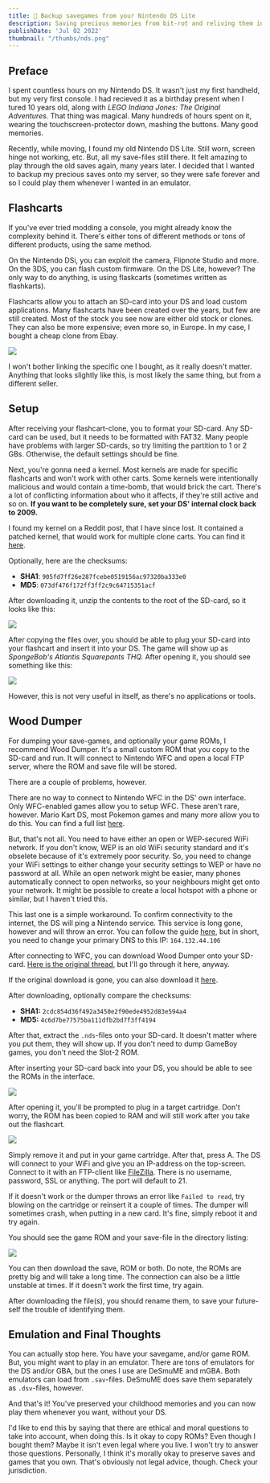 ```yaml
---
title: 💾 Backup savegames from your Nintendo DS Lite
description: Saving precious memories from bit-rot and reliving them in emulators.
publishDate: 'Jul 02 2022'
thumbnail: "/thumbs/nds.png"
---
```


## Preface

I spent countless hours on my Nintendo DS. It wasn't just my first handheld, but my very first console. I had recieved it as a birthday present when I tured 10 years old, along with *LEGO Indiana Jones: The Original Adventures.* That thing was magical. Many hundreds of hours spent on it, wearing the touchscreen-protector down, mashing the buttons. Many good memories.

Recently, while moving, I found my old Nintendo DS Lite. Still worn, screen hinge not working, etc. But, all my save-files still there. It felt amazing to play through the old saves again, many years later. I decided that I wanted to backup my precious saves onto my server, so they were safe forever and so I could play them whenever I wanted in an emulator.

## Flashcarts

If you've ever tried modding a console, you might already know the complexity behind it. There's either tons of different methods or tons of different products, using the same method.

On the Nintendo DSi, you can exploit the camera, Flipnote Studio and more. On the 3DS, you can flash custom firmware. On the DS Lite, however? The only way to do anything, is using flaskcarts (sometimes written as flashkarts).

Flashcarts allow you to attach an SD-card into your DS and load custom applications. Many flashcarts have been created over the years, but few are still created. Most of the stock you see now are either old stock or clones. They can also be more expensive; even more so, in Europe. In my case, I bought a cheap clone from Ebay.

![](/nds/_flashcart.png "")

I won't bother linking the specific one I bought, as it really doesn't matter. Anything that looks slightly like this, is most likely the same thing, but from a different seller.

## Setup

After receiving your flashcart-clone, you to format your SD-card. Any SD-card can be used, but it needs to be formatted with FAT32. Many people have problems with larger SD-cards, so try limiting the partition to 1 or 2 GBs. Otherwise, the default settings should be fine.

Next, you're gonna need a kernel. Most kernels are made for specific flashcarts and won't work with other carts. Some kernels were intentionally malicious and would contain a time-bomb, that would brick the cart. There's a lot of conflicting information about who it affects, if they're still active and so on. **If you want to be completely sure, set your DS' internal clock back to 2009.**

I found my kernel on a Reddit post, that I have since lost. It contained a patched kernel, that would work for multiple clone carts. You can find it [here](/nds/flashcart_kernel.zip).

Optionally, here are the checksums:
- **SHA1**: `905fd7ff26e287fcebe0519156ac97320ba333e0`
- **MD5**: `073df476f172ff3ff2c9c64715351acf`

After downloading it, unzip the contents to the root of the SD-card, so it looks like this:

![](/nds/_sdroot1.png "")

After copying the files over, you should be able to plug your SD-card into your flashcart and insert it into your DS. The game will show up as *SpongeBob's Atlantis Squarepants THQ.* After opening it, you should see something like this:

![](/nds/_kernel.png "")

However, this is not very useful in itself, as there's no applications or tools.

## Wood Dumper

For dumping your save-games, and optionally your game ROMs, I recommend Wood Dumper. It's a small custom ROM that you copy to the SD-card and run. It will connect to Nintendo WFC and open a local FTP server, where the ROM and save file will be stored.

There are a couple of problems, however. 

There are no way to connect to Nintendo WFC in the DS' own interface. Only WFC-enabled games allow you to setup WFC. These aren't rare, however. Mario Kart DS, most Pokemon games and many more allow you to do this. You can find a full list [here](https://en.wikipedia.org/wiki/List_of_Nintendo_DS_Wi-Fi_Connection_games).

But, that's not all. You need to have either an open or WEP-secured WiFi network. If you don't know, WEP is an old WiFi security standard and it's obselete because of it's extremely poor security. So, you need to change your WiFi settings to either change your security settings to WEP or have no password at all. While an open network might be easier, many phones automatically connect to open networks, so your neighbours might get onto your network. It might be possible to create a local hotspot with a phone or similar, but I haven't tried this.

This last one is a simple workaround. To confirm connectivity to the internet, the DS will ping a Nintendo service. This service is long gone, however and will throw an error. You can follow the guide [here](https://wii.guide/wiimmfi#instructions-4), but in short, you need to change your primary DNS to this IP: `164.132.44.106`

After connecting to WFC, you can download Wood Dumper onto your SD-card. [Here is the original thread](https://digiex.net/threads/wood-dumper-dump-nintendo-ds-roms-and-save-games-over-wi-fi-with-an-nintendo-ds.14729/), but I'll go through it here, anyway.

If the original download is gone, you can also download it [here](/nds/wooddumper_r89.zip). 

After downloading, optionally compare the checksums:
* **SHA1:** `2cdc854d36f492a3450e2f90ede4952d83e594a4`
* **MD5:** `4c6d7be77575ba111dfb2bd7f3ff4194`

After that, extract the `.nds`-files onto your SD-card. It doesn't matter where you put them, they will show up. If you don't need to dump GameBoy games, you don't need the Slot-2 ROM.

After inserting your SD-card back into your DS, you should be able to see the ROMs in the interface.

![](/nds/_wooddumper.png "")

After opening it, you'll be prompted to plug in a target cartridge. Don't worry, the ROM has been copied to RAM and will still work after you take out the flashcart.

![](/nds/_targetcard.png "")

Simply remove it and put in your game cartridge. After that, press A. The DS will connect to your WiFi and give you an IP-address on the top-screen. Connect to it with an FTP-client like [FileZilla](https://filezilla-project.org/). There is no username, password, SSL or anything. The port will default to 21.

If it doesn't work or the dumper throws an error like `Failed to read`, try blowing on the cartridge or reinsert it a couple of times. The dumper will sometimes crash, when putting in a new card. It's fine, simply reboot it and try again.

You should see the game ROM and your save-file in the directory listing:

![](/nds/_directory.png "")

You can then download the save, ROM or both. Do note, the ROMs are pretty big and will take a long time. The connection can also be a little unstable at times. If it doesn't work the first time, try again.

After downloading the file(s), you should rename them, to save your future-self the trouble of identifying them.

## Emulation and Final Thoughts

You can actually stop here. You have your savegame, and/or game ROM. But, you might want to play in an emulator. There are tons of emulators for the DS and/or GBA, but the ones I use are DeSmuME and mGBA. Both emulators can load from `.sav`-files. DeSmuME does save them separately as `.dsv`-files, however.

And that's it! You've preserved your childhood memories and you can now play them whenever you want, without your DS.

I'd like to end this by saying that there are ethical and moral questions to take into account, when doing this. Is it okay to copy ROMs? Even though I bought them? Maybe it isn't even legal where you live. I won't try to answer those questions. Personally, I think it's morally okay to preserve saves and games that you own. That's obviously not legal advice, though. Check your jurisdiction.